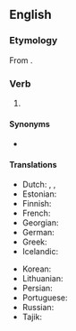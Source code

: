 ==English==
{{wikipedia}}

===Etymology===
From {{uder|en|la|divide et impera}}.

===Verb===
{{en-verb|divide<> and rule<>}}

# {{lb|en|politics}} {{synonym of|en|divide and conquer}}

====Synonyms====
* {{l|en|divide and conquer}}

====Translations====
{{trans-top|Divide and conquer}}
* Dutch: {{t|nl|divide et impera}}, {{t|nl|deel en heers}}, {{t|nl|verdeel en heers}}
* Estonian: {{t|et|jaga ja valitse}}
* Finnish: {{t+|fi|hajota ja hallitse}}
* French: {{t+|fr|diviser pour régner}}
* Georgian: {{t+|ka|დაყავი და იბატონე}}
* German: {{t|de|teile und herrsche}}
* Greek: {{t+|el|διαίρει και βασίλευε}}
* Icelandic: {{t|is|deila og drottna}}
{{trans-mid}}
* Korean: {{t|ko|분열시켜 지배하다}}
* Lithuanian: {{t|lt|skaldyk ir valdyk}}
* Persian: {{t|fa|تفرقه بینداز و حکومت کن|tr=tafraqe biyandâz o hokumat kon}}
* Portuguese: {{t|pt|dividir e governar}}
* Russian: {{t|ru|разделя́й и вла́ствуй}}
* Tajik: {{t|tg|тафрақа андозу ҳукумат кун}}
{{trans-bottom}}